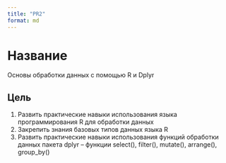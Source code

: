 ```yaml
---
title: "PR2"
format: md
---
```


# Название 

Основы обработки данных с помощью R и Dplyr

## Цель

1. Развить практические навыки использования языка программирования R для обработки данных
2. Закрепить знания базовых типов данных языка R
3. Развить практические навыки использования функций обработки данных пакета
dplyr – функции select(), filter(), mutate(), arrange(), group_by()